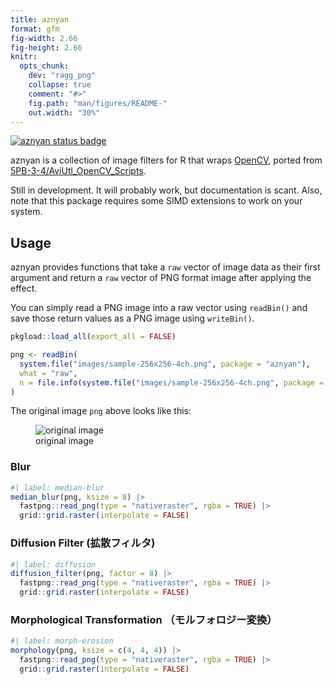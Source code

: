 ```yaml
---
title: aznyan
format: gfm
fig-width: 2.66
fig-height: 2.66
knitr:
  opts_chunk:
    dev: "ragg_png"
    collapse: true
    comment: "#>"
    fig.path: "man/figures/README-"
    out.width: "30%"
---
```


<!-- README.md is generated from README.qmd. Please edit that file -->

<!-- badges: start -->
[![aznyan status badge](https://paithiov909.r-universe.dev/aznyan/badges/version)](https://paithiov909.r-universe.dev/aznyan)
<!-- badges: end -->

aznyan is a collection of image filters for R that wraps [OpenCV](https://opencv.org/),
ported from [5PB-3-4/AviUtl_OpenCV_Scripts](https://github.com/5PB-3-4/AviUtl_OpenCV_Scripts).

Still in development. It will probably work, but documentation is scant. Also, note that this package requires some SIMD extensions to work on your system.


## Usage

aznyan provides functions that take a `raw` vector of image data as their first argument
and return a `raw` vector of PNG format image after applying the effect.

You can simply read a PNG image into a raw vector using `readBin()` and
save those return values as a PNG image using `writeBin()`.

```r
pkgload::load_all(export_all = FALSE)

png <- readBin(
  system.file("images/sample-256x256-4ch.png", package = "aznyan"),
  what = "raw",
  n = file.info(system.file("images/sample-256x256-4ch.png", package = "aznyan"))$size
)
```

The original image `png` above looks like this:

![original image](inst/images/sample-256x256-4ch.png)


### Blur

```r
#| label: median-blur
median_blur(png, ksize = 8) |>
  fastpng::read_png(type = "nativeraster", rgba = TRUE) |>
  grid::grid.raster(interpolate = FALSE)
```

### Diffusion Filter (拡散フィルタ)

```r
#| label: diffusion
diffusion_filter(png, factor = 8) |>
  fastpng::read_png(type = "nativeraster", rgba = TRUE) |>
  grid::grid.raster(interpolate = FALSE)
```

### Morphological Transformation （モルフォロジー変換）

```r
#| label: morph-erosion
morphology(png, ksize = c(4, 4, 4)) |>
  fastpng::read_png(type = "nativeraster", rgba = TRUE) |>
  grid::grid.raster(interpolate = FALSE)
```
